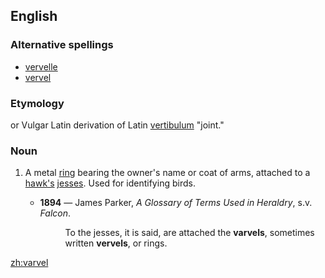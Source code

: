==English==

===Alternative spellings===
* [[vervelle]]
* [[vervel]]

===Etymology===
{{F.}} or Vulgar Latin derivation of Latin [[vertibulum]] "joint."

===Noun===
{{en-noun}}

# {{context|falconry|heraldiccharge}} A metal [[ring]] bearing the owner's name or coat of arms, attached to a [[hawk|hawk's]] [[jess|jesses]]. Used for identifying birds.
#*'''1894''' — James Parker, ''A Glossary of Terms Used in Heraldry'', s.v. ''Falcon''.
#*:To the jesses, it is said, are attached the '''varvels''', sometimes written '''vervels''', or rings.

[[zh:varvel]]